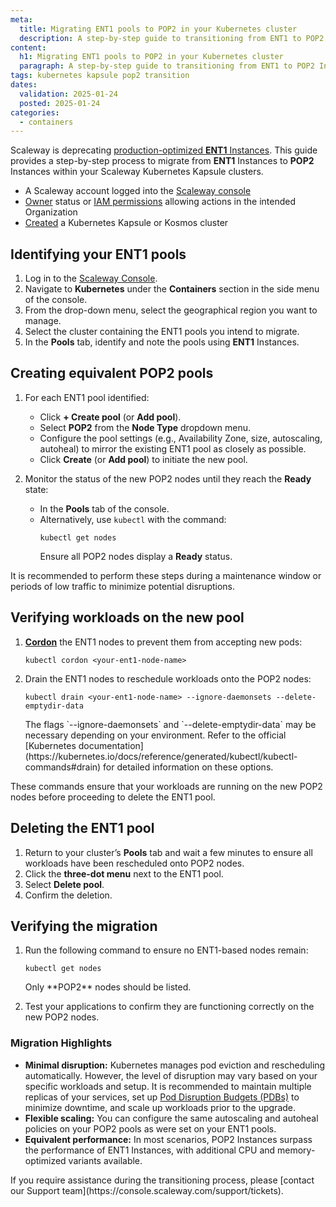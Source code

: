 ```yaml
---
meta:
  title: Migrating ENT1 pools to POP2 in your Kubernetes cluster
  description: A step-by-step guide to transitioning from ENT1 to POP2 Instances in Scaleway's Kubernetes Kapsule clusters, ensuring minimal disruption and optimal performance.
content:
  h1: Migrating ENT1 pools to POP2 in your Kubernetes cluster
  paragraph: A step-by-step guide to transitioning from ENT1 to POP2 Instances in Scaleway's Kubernetes Kapsule clusters, ensuring minimal disruption and optimal performance.
tags: kubernetes kapsule pop2 transition
dates:
  validation: 2025-01-24
  posted: 2025-01-24
categories:
  - containers
---
```


Scaleway is deprecating [production-optimized **ENT1** Instances](/instances/reference-content/production-optimized/). 
This guide provides a step-by-step process to migrate from **ENT1** Instances to **POP2** Instances within your Scaleway Kubernetes Kapsule clusters.

<Macro id="requirements" />

- A Scaleway account logged into the [Scaleway console](https://console.scaleway.com)
- [Owner](/iam/concepts/#owner) status or [IAM permissions](/iam/concepts/#permission) allowing actions in the intended Organization
- [Created](/kubernetes/how-to/create-cluster) a Kubernetes Kapsule or Kosmos cluster

## Identifying your ENT1 pools

1. Log in to the [Scaleway Console](https://console.scaleway.com).
2. Navigate to **Kubernetes** under the **Containers** section in the side menu of the console.
3. From the drop-down menu, select the geographical region you want to manage.
4. Select the cluster containing the ENT1 pools you intend to migrate.
5. In the **Pools** tab, identify and note the pools using **ENT1** Instances.

## Creating equivalent POP2 pools

1. For each ENT1 pool identified:
   - Click **+ Create pool** (or **Add pool**).
   - Select **POP2** from the **Node Type** dropdown menu.
   - Configure the pool settings (e.g., Availability Zone, size, autoscaling, autoheal) to mirror the existing ENT1 pool as closely as possible.
   - Click **Create** (or **Add pool**) to initiate the new pool.

2. Monitor the status of the new POP2 nodes until they reach the **Ready** state:
   - In the **Pools** tab of the console.
   - Alternatively, use `kubectl` with the command:
     ```
     kubectl get nodes
     ```
     Ensure all POP2 nodes display a **Ready** status.

<Message type="tip">
  It is recommended to perform these steps during a maintenance window or periods of low traffic to minimize potential disruptions.
</Message>

## Verifying workloads on the new pool

1. [**Cordon**](https://kubernetes.io/docs/reference/kubectl/generated/kubectl_cordon/) the ENT1 nodes to prevent them from accepting new pods:
   ```
   kubectl cordon <your-ent1-node-name>
   ```

2. Drain the ENT1 nodes to reschedule workloads onto the POP2 nodes:
   ```
   kubectl drain <your-ent1-node-name> --ignore-daemonsets --delete-emptydir-data
   ```
   <Message type="note">
     The flags `--ignore-daemonsets` and `--delete-emptydir-data` may be necessary depending on your environment. Refer to the official [Kubernetes documentation](https://kubernetes.io/docs/reference/generated/kubectl/kubectl-commands#drain) for detailed information on these options.
   </Message>

These commands ensure that your workloads are running on the new POP2 nodes before proceeding to delete the ENT1 pool.

## Deleting the ENT1 pool

1. Return to your cluster’s **Pools** tab and wait a few minutes to ensure all workloads have been rescheduled onto POP2 nodes.
2. Click the **three-dot menu** next to the ENT1 pool.
3. Select **Delete pool**.
4. Confirm the deletion.

## Verifying the migration

1. Run the following command to ensure no ENT1-based nodes remain:
   ```
   kubectl get nodes
   ```
   <Message type="note">
     Only **POP2** nodes should be listed.
   </Message>

2. Test your applications to confirm they are functioning correctly on the new POP2 nodes.

### Migration Highlights

- **Minimal disruption:** Kubernetes manages pod eviction and rescheduling automatically. However, the level of disruption may vary based on your specific workloads and setup. It is recommended to maintain multiple replicas of your services, set up [Pod Disruption Budgets (PDBs)](https://kubernetes.io/docs/tasks/run-application/configure-pdb/) to minimize downtime, and scale up workloads prior to the upgrade.
- **Flexible scaling:** You can configure the same autoscaling and autoheal policies on your POP2 pools as were set on your ENT1 pools.
- **Equivalent performance:** In most scenarios, POP2 Instances surpass the performance of ENT1 Instances, with additional CPU and memory-optimized variants available.

<Message type="tip">
  If you require assistance during the transitioning process, please [contact our Support team](https://console.scaleway.com/support/tickets).
</Message>